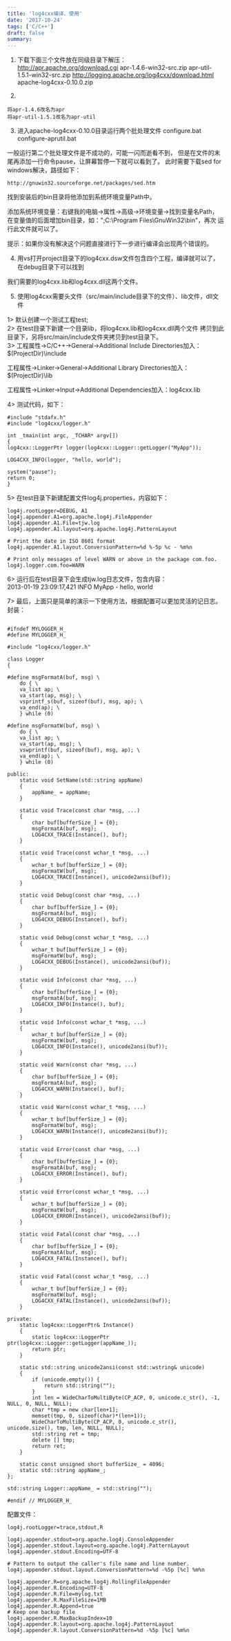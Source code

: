 ```yaml
---
title: 'log4cxx编译、使用'
date: '2017-10-24'
tags: ['C/C++']
draft: false
summary: 
---
```


1. 下载下面三个文件放在同级目录下解压：
http://apr.apache.org/download.cgi
apr-1.4.6-win32-src.zip
apr-util-1.5.1-win32-src.zip
http://logging.apache.org/log4cxx/download.html
apache-log4cxx-0.10.0.zip

2. 
```
将apr-1.4.6改名为apr
将apr-util-1.5.1改名为apr-util
```

3. 进入apache-log4cxx-0.10.0目录运行两个批处理文件
configure.bat  
configure-aprutil.bat  

一般运行第二个批处理文件是不成功的，可能一闪而逝看不到，
但是在文件的末尾再添加一行命令pause，让屏幕暂停一下就可以看到了。
此时需要下载sed for windows解决，路径如下：
```
http://gnuwin32.sourceforge.net/packages/sed.htm
```

找到安装后的bin目录将他添加到系统环境变量Path中。

添加系统环境变量：右键我的电脑->属性->高级->环境变量->找到变量名Path，
在变量值的后面增加bin目录，如：";C:\Program Files\GnuWin32\bin"，再次
运行此文件就可以了。

提示：如果你没有解决这个问题直接进行下一步进行编译会出现两个错误的。

4. 用vs打开project目录下的log4cxx.dsw文件包含四个工程，编译就可以了，在debug目录下可以找到

我们需要的log4cxx.lib和log4cxx.dll这两个文件。

5. 使用log4cxx需要头文件（src/main/include目录下的文件）、lib文件，dll文件

1> 默认创建一个测试工程test;  
2> 在test目录下新建一个目录lib，将log4cxx.lib和log4cxx.dll两个文件
拷贝到此目录下，另将src/main/include文件夹拷贝到test目录下。  
3> 工程属性->C/C++->General->Additional Include Directories加入：
$(ProjectDir)\include
  
工程属性->Linker->General->Additional Library Directories加入：
$(ProjectDir)\lib
  
工程属性->Linker->Input->Additional Dependencies加入：log4cxx.lib

4> 测试代码，如下：  
```
#include "stdafx.h"
#include "log4cxx/logger.h"

int _tmain(int argc, _TCHAR* argv[])
{
log4cxx::LoggerPtr logger(log4cxx::Logger::getLogger("MyApp"));

LOG4CXX_INFO(logger, "hello, world");

system("pause");
return 0;
}
```

5> 在test目录下新建配置文件log4j.properties，内容如下：  
```
log4j.rootLogger=DEBUG, A1
log4j.appender.A1=org.apache.log4j.FileAppender
log4j.appender.A1.File=tjw.log
log4j.appender.A1.layout=org.apache.log4j.PatternLayout

# Print the date in ISO 8601 format
log4j.appender.A1.layout.ConversionPattern=%d %-5p %c - %m%n

# Print only messages of level WARN or above in the package com.foo.
log4j.logger.com.foo=WARN
```

6> 运行后在test目录下会生成tjw.log日志文件，包含内容：  
2013-01-19 23:09:17,421 INFO  MyApp - hello, world

7> 最后，上面只是简单的演示一下使用方法，根据配置可以更加灵活的记日志。
封装：
```

#ifndef MYLOGGER_H_
#define MYLOGGER_H_

#include "log4cxx/logger.h"

class Logger
{

#define msgFormatA(buf, msg) \
	do { \
	va_list ap; \
	va_start(ap, msg); \
	vsprintf_s(buf, sizeof(buf), msg, ap); \
	va_end(ap); \
	} while (0)

#define msgFormatW(buf, msg) \
	do { \
	va_list ap; \
	va_start(ap, msg); \
	vswprintf(buf, sizeof(buf), msg, ap); \
	va_end(ap); \
	} while (0)

public:
	static void SetName(std::string appName)
	{
		appName_ = appName;
	}

	static void Trace(const char *msg, ...)
	{
		char buf[bufferSize_] = {0};
		msgFormatA(buf, msg);
		LOG4CXX_TRACE(Instance(), buf);
	}

	static void Trace(const wchar_t *msg, ...)
	{
		wchar_t buf[bufferSize_] = {0};
		msgFormatW(buf, msg);
		LOG4CXX_TRACE(Instance(), unicode2ansi(buf));
	}

	static void Debug(const char *msg, ...)
	{
		char buf[bufferSize_] = {0};
		msgFormatA(buf, msg);
		LOG4CXX_DEBUG(Instance(), buf);
	}

	static void Debug(const wchar_t *msg, ...)
	{
		wchar_t buf[bufferSize_] = {0};
		msgFormatW(buf, msg);
		LOG4CXX_DEBUG(Instance(), unicode2ansi(buf));
	}

	static void Info(const char *msg, ...)
	{
		char buf[bufferSize_] = {0};
		msgFormatA(buf, msg);
		LOG4CXX_INFO(Instance(), buf);
	}

	static void Info(const wchar_t *msg, ...)
	{
		wchar_t buf[bufferSize_] = {0};
		msgFormatW(buf, msg);
		LOG4CXX_INFO(Instance(), unicode2ansi(buf));
	}

	static void Warn(const char *msg, ...)
	{
		char buf[bufferSize_] = {0};
		msgFormatA(buf, msg);
		LOG4CXX_WARN(Instance(), buf);
	}

	static void Warn(const wchar_t *msg, ...)
	{
		wchar_t buf[bufferSize_] = {0};
		msgFormatW(buf, msg);
		LOG4CXX_WARN(Instance(), unicode2ansi(buf));
	}

	static void Error(const char *msg, ...)
	{
		char buf[bufferSize_] = {0};
		msgFormatA(buf, msg);
		LOG4CXX_ERROR(Instance(), buf);
	}

	static void Error(const wchar_t *msg, ...)
	{
		wchar_t buf[bufferSize_] = {0};
		msgFormatW(buf, msg);
		LOG4CXX_ERROR(Instance(), unicode2ansi(buf));
	}

	static void Fatal(const char *msg, ...)
	{
		char buf[bufferSize_] = {0};
		msgFormatA(buf, msg);
		LOG4CXX_FATAL(Instance(), buf);
	}

	static void Fatal(const wchar_t *msg, ...)
	{
		wchar_t buf[bufferSize_] = {0};
		msgFormatW(buf, msg);
		LOG4CXX_FATAL(Instance(), unicode2ansi(buf));
	}

private:
	static log4cxx::LoggerPtr& Instance()
	{
		static log4cxx::LoggerPtr ptr(log4cxx::Logger::getLogger(appName_));
		return ptr;
	}

	static std::string unicode2ansi(const std::wstring& unicode)
	{
		if (unicode.empty()) {
			return std::string("");
		}
		int len = WideCharToMultiByte(CP_ACP, 0, unicode.c_str(), -1, NULL, 0, NULL, NULL);
		char *tmp = new char[len+1];
		memset(tmp, 0, sizeof(char)*(len+1));
		WideCharToMultiByte(CP_ACP, 0, unicode.c_str(), unicode.size(), tmp, len, NULL, NULL);
		std::string ret = tmp;
		delete [] tmp;
		return ret;
	}

	static const unsigned short bufferSize_ = 4096;
	static std::string appName_;
};

std::string Logger::appName_ = std::string("");

#endif // MYLOGGER_H_
```

配置文件：
```
log4j.rootLogger=trace,stdout,R

log4j.appender.stdout=org.apache.log4j.ConsoleAppender
log4j.appender.stdout.layout=org.apache.log4j.PatternLayout
log4j.appender.stdout.Encoding=UTF-8

# Pattern to output the caller's file name and line number.
log4j.appender.stdout.layout.ConversionPattern=%d -%5p [%c] %m%n

log4j.appender.R=org.apache.log4j.RollingFileAppender
log4j.appender.R.Encoding=UTF-8
log4j.appender.R.File=mylog.txt
log4j.appender.R.MaxFileSize=1MB
log4j.appender.R.Append=true
# Keep one backup file
log4j.appender.R.MaxBackupIndex=10
log4j.appender.R.layout=org.apache.log4j.PatternLayout
log4j.appender.R.layout.ConversionPattern=%d -%5p [%c] %m%n
```